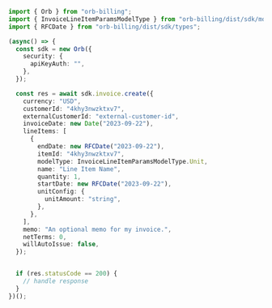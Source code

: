 ```typescript Create.ts
import { Orb } from "orb-billing";
import { InvoiceLineItemParamsModelType } from "orb-billing/dist/sdk/models/shared";
import { RFCDate } from "orb-billing/dist/sdk/types";

(async() => {
  const sdk = new Orb({
    security: {
      apiKeyAuth: "",
    },
  });

  const res = await sdk.invoice.create({
    currency: "USD",
    customerId: "4khy3nwzktxv7",
    externalCustomerId: "external-customer-id",
    invoiceDate: new Date("2023-09-22"),
    lineItems: [
      {
        endDate: new RFCDate("2023-09-22"),
        itemId: "4khy3nwzktxv7",
        modelType: InvoiceLineItemParamsModelType.Unit,
        name: "Line Item Name",
        quantity: 1,
        startDate: new RFCDate("2023-09-22"),
        unitConfig: {
          unitAmount: "string",
        },
      },
    ],
    memo: "An optional memo for my invoice.",
    netTerms: 0,
    willAutoIssue: false,
  });


  if (res.statusCode == 200) {
    // handle response
  }
})();
```
